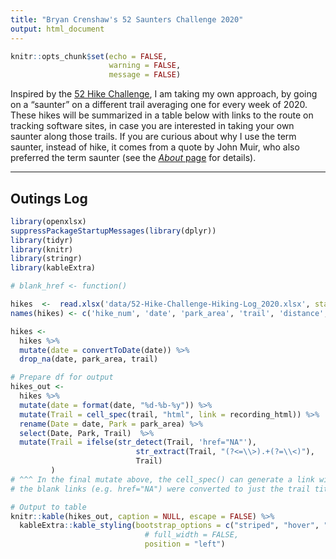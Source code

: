 ```yaml
---
title: "Bryan Crenshaw's 52 Saunters Challenge 2020"
output: html_document
---
```


```r
knitr::opts_chunk$set(echo = FALSE,
                      warning = FALSE,
                      message = FALSE)
```

Inspired by the [52 Hike Challenge](https://www.52hikechallenge.com/), I am taking my own approach, by going on a "saunter" on a different trail averaging one for every week of 2020. These hikes will be summarized in a table below with links to the route on tracking software sites, in case you are interested in taking your own saunter along those trails. If you are curious about why I use the term saunter, instead of hike, it comes from a quote by John Muir, who also preferred the term saunter (see the [*About* page](about.html) for details).  

---

## Outings Log ##

```r
library(openxlsx)
suppressPackageStartupMessages(library(dplyr))
library(tidyr)
library(knitr)
library(stringr)
library(kableExtra)

```

```r

# blank_href <- function()
```


```r

hikes  <-  read.xlsx('data/52-Hike-Challenge-Hiking-Log_2020.xlsx', startRow = 6) 
names(hikes) <- c('hike_num', 'date', 'park_area', 'trail', 'distance', 'time', 'elevation_gain', 'difficulty', 'recording_app', 'recording_html', 'notes')

hikes <- 
  hikes %>% 
  mutate(date = convertToDate(date)) %>% 
  drop_na(date, park_area, trail)

# Prepare df for output
hikes_out <- 
  hikes %>% 
  mutate(date = format(date, "%d-%b-%y")) %>% 
  mutate(Trail = cell_spec(trail, "html", link = recording_html)) %>%
  rename(Date = date, Park = park_area) %>%
  select(Date, Park, Trail)  %>% 
  mutate(Trail = ifelse(str_detect(Trail, 'href="NA"'), 
                            str_extract(Trail, "(?<=\\>).+(?=\\<)"), 
                            Trail)
         )
# ^^^ In the final mutate above, the cell_spec() can generate a link with no target. Therefore,
# the blank links (e.g. href="NA") were converted to just the trail title without a link to nowhere.

# Output to table
knitr::kable(hikes_out, caption = NULL, escape = FALSE) %>%
  kableExtra::kable_styling(bootstrap_options = c("striped", "hover", "condensed", "responsive"),
                              # full_width = FALSE,
                              position = "left")
```


